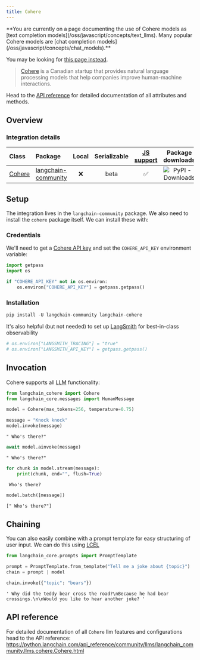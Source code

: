 ```yaml
---
title: Cohere
---
```


<Warning>
**You are currently on a page documenting the use of Cohere models as [text completion models](/oss/javascript/concepts/text_llms). Many popular Cohere models are [chat completion models](/oss/javascript/concepts/chat_models).**


You may be looking for [this page instead](/oss/javascript/integrations/chat/cohere/).
</Warning>

>[Cohere](https://cohere.ai/about) is a Canadian startup that provides natural language processing models that help companies improve human-machine interactions.

Head to the [API reference](https://python.langchain.com/api_reference/community/llms/langchain_community.llms.cohere.Cohere.html) for detailed documentation of all attributes and methods.

## Overview
### Integration details

| Class | Package | Local | Serializable | [JS support](https://js.langchain.com/docs/integrations/llms/cohere/) | Package downloads | Package latest |
| :--- | :--- | :---: | :---: |  :---: | :---: | :---: |
| [Cohere](https://python.langchain.com/api_reference/community/llms/langchain_community.llms.cohere.Cohere.html) | [langchain-community](https://python.langchain.com/api_reference/community/index.html) | ❌ | beta | ✅ | ![PyPI - Downloads](https://img.shields.io/pypi/dm/langchain_community?style=flat-square&label=%20) | ![PyPI - Version](https://img.shields.io/pypi/v/langchain_community?style=flat-square&label=%20) |


## Setup

The integration lives in the `langchain-community` package. We also need to install the `cohere` package itself. We can install these with:

### Credentials

We'll need to get a [Cohere API key](https://cohere.com/) and set the `COHERE_API_KEY` environment variable:


```python
import getpass
import os

if "COHERE_API_KEY" not in os.environ:
    os.environ["COHERE_API_KEY"] = getpass.getpass()
```

### Installation


```python
pip install -U langchain-community langchain-cohere
```

It's also helpful (but not needed) to set up [LangSmith](https://smith.langchain.com/) for best-in-class observability


```python
# os.environ["LANGSMITH_TRACING"] = "true"
# os.environ["LANGSMITH_API_KEY"] = getpass.getpass()
```

## Invocation

Cohere supports all [LLM](/docs/how_to#llms) functionality:


```python
from langchain_cohere import Cohere
from langchain_core.messages import HumanMessage
```


```python
model = Cohere(max_tokens=256, temperature=0.75)
```


```python
message = "Knock knock"
model.invoke(message)
```



```output
" Who's there?"
```



```python
await model.ainvoke(message)
```



```output
" Who's there?"
```



```python
for chunk in model.stream(message):
    print(chunk, end="", flush=True)
```
```output
 Who's there?
```

```python
model.batch([message])
```



```output
[" Who's there?"]
```


## Chaining

You can also easily combine with a prompt template for easy structuring of user input. We can do this using [LCEL](/oss/javascript/concepts/lcel)


```python
from langchain_core.prompts import PromptTemplate

prompt = PromptTemplate.from_template("Tell me a joke about {topic}")
chain = prompt | model
```


```python
chain.invoke({"topic": "bears"})
```



```output
' Why did the teddy bear cross the road?\nBecause he had bear crossings.\n\nWould you like to hear another joke? '
```


## API reference

For detailed documentation of all `Cohere` llm features and configurations head to the API reference: https://python.langchain.com/api_reference/community/llms/langchain_community.llms.cohere.Cohere.html
